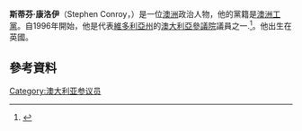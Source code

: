 {{Expand language|1=en|time=2021-10-09T14:02:39+00:00}}
'''斯蒂芬·康洛伊'''（Stephen Conroy，{{bd|1963年|1月18日}}）是一位[[澳洲|澳洲]]政治人物，他的黨籍是[[澳洲工黨|澳洲工黨]]。自1996年開始，他是代表[[維多利亞州|維多利亞州]]的[[澳大利亞參議院|澳大利亞參議院]]議員之一.<ref>{{Cite web |url=http://www.aph.gov.au/Senators_and_Members/Parliamentarian?MPID=3L6 |title=Senator Stephen Conroy Parliament House page |accessdate=2016-03-06 |archive-date=2019-05-22 |archive-url=https://web.archive.org/web/20190522075251/https://www.aph.gov.au/Senators_and_Members/Parliamentarian?MPID=3L6 |dead-url=no }}</ref>。他出生在英國。
==參考資料==
{{Reflist}}
[[Category:澳大利亚参议员|Category:澳大利亚参议员]]